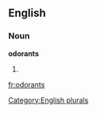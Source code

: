 ==English==

===Noun===
'''odorants'''

# {{plural of|[[odorant]]}}

[[Category:English plurals]]

[[fr:odorants]]
